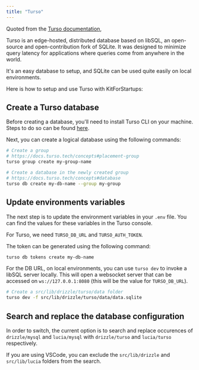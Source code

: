 ```yaml
---
title: "Turso"
---
```


Quoted from the [Turso documentation](https://docs.turso.tech),

<Note>
  Turso is an edge-hosted, distributed database based on libSQL, an open-source
  and open-contribution fork of SQLite. It was designed to minimize query
  latency for applications where queries come from anywhere in the world.
</Note>

It's an easy database to setup, and SQLite can be used quite easily on local environments.

Here is how to setup and use Turso with KitForStartups:

## Create a Turso database

Before creating a database, you'll need to install Turso CLI on your machine. Steps to do so can be found [here](https://docs.turso.tech/tutorials/get-started-turso-cli/step-01-installation).

Next, you can create a logical database using the following commands:

```bash
# Create a group
# https://docs.turso.tech/concepts#placement-group
turso group create my-group-name

# Create a database in the newly created group
# https://docs.turso.tech/concepts#database
turso db create my-db-name --group my-group
```

## Update environments variables

The next step is to update the environment variables in your `.env` file. You can find the values for these variables in the Turso console.

For Turso, we need `TURSO_DB_URL` and `TURSO_AUTH_TOKEN`.

The token can be generated using the following command:

```bash
turso db tokens create my-db-name
```

For the DB URL, on local environments, you can use `turso dev` to invoke a libSQL server locally. This will open a websocket server that can be accessed on `ws://127.0.0.1:8080` (this will be the value for `TURSO_DB_URL`).

```bash
# Create a src/lib/drizzle/turso/data folder
turso dev -f src/lib/drizzle/turso/data/data.sqlite
```

## Search and replace the database configuration

In order to switch, the current option is to search and replace occurences of `drizzle/mysql` and `lucia/mysql` with `drizzle/turso` and `lucia/turso` respectively.

If you are using VSCode, you can exclude the `src/lib/drizzle` and `src/lib/lucia` folders from the search.

